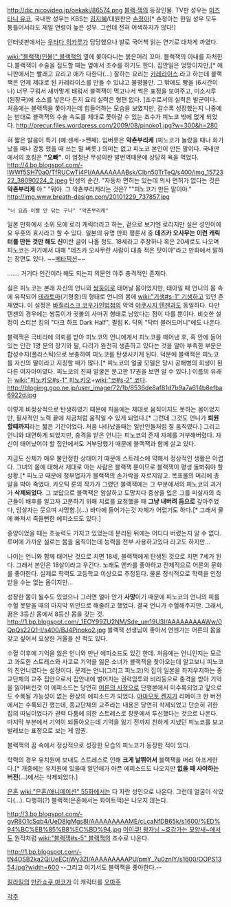 http://dic.nicovideo.jp/oekaki/86574.png
[[블랙·잭]]의 등장인물. TV판 성우는 [[미즈타니 유코]], 국내판 성우는 KBS는 [[김지혜]]/대원판은 [[손정아]][* 손정아는 한일 성우 모두 통틀어서라도 제일 연령이 높은 성우. 그런데 전혀 어색하지가 않다!]

인터넷판에서는 [[우타다 히카루]]가 담당했으나 발로 국어책 읽는 연기로 대차게 까였다.

[[wiki:"블랙잭(인물)" 블랙잭]]의 옆에 쫒아다니는 붉은머리 꼬마. 블랙잭의 아내를 자처한다.블랙잭이 수술을 집도할 때는 옆에서 조수를 하기도 한다. 집안일은 엉망이지만,[* 애니판에서는 빨래고 요리고 애가 다한다(...) 잘하는 요리는 [[카레라이스]].라고 하는데 블랙잭은 언제 제대로 된 카레라이스를 만들 수 있냐고 불평불만. 그 밖에도 빵을 (6시간이나) 너무 구워서 새까맣게 태워서 블랙잭이 먹고나서 썩은 표정을 보여주고,  미소시루(된장국)에 소스를 넣은다 든지 요리 실력은 형편 없다. ]조수로서의 실력은 발군이다. 처음에는 블랙잭을 쫓아가는데 힘들어하는 모습을 보였지만, 갈수록 성장했는지 나중에는 반대로 블랙잭의 수술 속도를 제대로 쫓아갈 수 있는 조수가 피노코 밖에 없게 되었다.
http://precur.files.wordpress.com/2009/08/pinoko1.jpg?w=300&h=280

혀 짧은 발음이 특기 (예:센세->쩬쩨). 입버릇은 '''악쵼부리케''' (피노코가 놀랐을 때나 화가 났을 때나 감동 했을 때 쓰는 말 버릇.) 의미는 없고 피노코 본인이 만든 말이다. 국내판에서의 호칭은 '''"오빠"'''. 이 엄청난 무성의한 발번역때문에 상당히 욕을 먹었다.
http://4.bp.blogspot.com/-lWWf5SH70a0/TfRUCwTi4PI/AAAAAAAABsk/Clbn50TrTeQ/s400/img_1572322_38090224_2.jpeg
탄생의 순간. "자동차 면허는 있는데 의사 면허가 없다는 것은  '''악쵼부리케''' 야." "뭐야. 그 악쵼부리케라는 것은? ""피노코가 만든 말이야."
http://img.www.breath-design.com/20101229_737857.jpg
 "너 요즘 이빨 안 닦는 구나" "악쵼부리케"

일본 만화에서 소위 모에 로리 캐릭터라고 하는, 겉으로 보기엔 로리지만 실은 성인이에요 우훗의 효시라고 할 수 있다. 일본의 유명 만화 평론서 중 '''데즈카 오사무는 이런 캐릭터를 만든 것만 해도 신'''이란 글이 나올 정도. 18세라고 주장하나 혹은 20세로도 나오며 피노코는 거기에서 대해 "데즈카 오사무란 사람이 대충 적은 탓이야"라고 만화에서 말하는 장면도 있다. ~~[[메타픽션]]~~

....... 거기다 인간이라 해도 되는지 의문인 아주 충격적인 존재다.

실은 피노코는 본래 자신의 언니와 [[쌍둥이]]로 태어날 몸이었지만, 태아일 때 언니의 몸 속에 유착되어 [[테라토마]](기형종)의 형태로 언니의 몸에 [[wiki:"기생#s-1" 기생]]하고 있던 존재였다. 이 설정은 [[바질리스크 코우가인법첩]]의 악역 [[야쿠시지 텐젠]]과도 동일하다. 다만 텐젠의 경우에는 쌍둥이가 귓볼의 사마귀 형태로 남았다는 점이 다를 뿐이다. 비슷한 설정이 스티븐 킹의 "다크 하프 Dark Half", 필립 K. 딕의 "닥터 블러드머니"에도 나온다.

블랙잭은 극비리에 의뢰를 받아 피노코의 언니에게서 피노코를 떼어낸 후, 혹 안에 들어있는 인간 1명 분의 장기와 팔, 다리가 완전히 생존하고 있다는 것을 알아 부족한 부분은 합성수지(플라스틱)으로 보충하여 피노코를 탄생시키게 된다. 덕분에 블랙잭은 피노코를 자신의 딸이라고 지칭할 때가 많다.[* 피노코의 얼굴 모델은 당시 공해병의 희생이 된 다른 여자아이였다. 피노코의 진짜 얼굴은 문고판 17권을 보면 알 수 있다.] 이름의 유래는 [[wiki:"피노키오#s-1" 피노키오]]+[[wiki:"코#s-2" 코]]다.
http://blogimg.goo.ne.jp/user_image/72/1b/8536de8af81d7b9a7a614b8efba6922d.jpg


이렇게 비정상적으로 탄생하였기 때문에 처음에는 제대로 움직이지도 못하는 몸이었지만, 필사적인 노력 끝에 지금처럼 움직일 수 있게 되었다.[* 그런데 그것도 언니가 '''퇴원할때까지'''라는 짧은 기간이었다. 처음 나타났을때는 일반인들처럼 잘 움직였다.] 그리고 언니와 대면하게 되었지만, 충격을 받은 언니는 피노코의 존재 자체를 거부해버렸다. 자신이 태어났어야 할 집안에서도 거부당했기 때문에 블랙잭과 함께 살고 있다.

지금도 신체가 매우 불안정한 상태이기 때문에 스트레스에 약해서 정상적인 생활은 어렵다. 그녀의 몸에 대해서 제대로 아는 사람은 블랙잭 뿐이므로 블랙잭이 평생 돌봐줘야 할 상황.[* 피노코 때문에 청부업자가 블랙잭의 손가락을 자르지않고. 목표물의 머리에 총알을 박아 죽였다. 카오틱 룬의 작가가 그렸던 블랙잭에는 그 부분에서의 피노코의 과거가 '''삭제되었다'''. 그 보답으로 블랙잭은 암살하고 도망치다 중상을 입은 그를 피살자의 측근들이 배후를 알고자 고문하기 위해 치료를 요청했을 때 '''그냥 내버려 둠으로''' 갚아주었다, 암살자는 웃으며 사망함.](…) 바다에 들어가는것 자체가 어렵기도 하다.[* 그래서 물에 빠져서 죽을뻔한 에피소드도 있다.]

종양이었을 때는 초능력도 가지고 있었는데 분리된 뒤에는 어디다 버렸는지 알 수 없다. 루머에 가까운 설로는 몸을 움직이는데 능력을 전부 사용하고있다 라고도 하지만...

나이는 언니와 함께 태어난 것으로 치면 18세, 블랙잭에게 탄생된 것으로 치면 7세가 된다. 그래서 본인은 18살이라고 우긴다. 노래도 엔카를 좋아하고 전체적으로 어른의 문화를 좋아한다. 실제로 학력도 고등학교 이상으로 추정된다. 물론 정식적으로 학력을 인정받을 수는 없는 몸이지만...

성장한 몸이 될수도 있었으나 그러면 얼마 안가 '''사망'''이기 때문에 피노코의 언니의 피를 수혈 못받을 때의 마지막 위안으로 해줄려고 했었다. 결국 언니가 수혈해주지만. 그래서, 꿈은 3등신 몸에서 8등신 몸을 갖는 것. 
http://1.bp.blogspot.com/_1EOY99ZU2NM/Sde_um19U3I/AAAAAAAAAWw/0QpQs22Q1-I/s400/BJ4Pinoko2.jpg
블랙잭 선생님이 좋아서 언젠가는 어른의 몸을 갖고 싶어서  요상한 거울을 산 적도 있다. 

수혈 이후에 기억을 잃은 언니와 만난 에피소드도 있긴 한데. 처음에는 언니인지는 모르고 과도한 스트레스와 사고로 기억을 잃은 소녀가 블랙잭을 찾아오는데 알고보니 피노코의 친언니였다는 설정이다. 문제는 언니(그리고 피노코)의 집이 일본을 좌지우지하는 종교단체의 교주 집안으로서 집안내에 벌어지는 권력암투와 비리등으로 충격을 받아 기억을 잃어버린것 이 에피소드는 당연히 [[어른의 사정]]으로 단행본에서 미수록되었고 앞으로도 수록될 가능성이 없는 환상의 에피소드가 되었다.
[[야마모토 켄지]]가 리메이크 한 버전에서는 수록되긴 했는데, 종교단체의 교주라는 내용은 당연히 삭제되었고 단순히 귀한 집의 따님이었다가 권력 다툼에 의한 스트레스로 창문에서 투신했다는 것으로 나온다. 마지막 부분에서 기억이 되돌아오는데 기억을 잃기 전까지 친하게 지냈던 피노코를 보고 벌레보는 표정으로 보는 게 압권.

블랙잭의 꿈 속에서 정상적으로 성장한 모습의 피노코가 등장한 적이 있다.

학력의 경우 유치원에 보내도 스트레스로 인해 '''크게 날뛰어서''' 블랙잭을 머리 아프게한다.[* 개중에는 유치원에 있을때 알던애가 아픈 에피소드도 나오지만 '''없을 때 사야하는 버전'''(...)에서는 삭제되었다.]

[[은혼]] [[wiki:"은혼/애니메이션" 55화]]에서는 다 자란 성인으로 나온다. 그런데 얼굴이 삭았다(...). 다행히(?) 블랙잭(은혼에서는 화이트잭)은 나오지 않는다.

http://3.bp.blogspot.com/-gvR8O1cSqb4/UeD8lgMgs8I/AAAAAAAAAME/cLcaNfDB65k/s1600/%ED%94%BC%EB%85%B8%EC%BD%94.jpg
[[어이쿠! 왕자님 ~호감가는 모양새~]]에서도 원작처럼 [[wiki:"블랙잭#s-5" 블랙잭]]의 조수로 나온다.

http://1.bp.blogspot.com/-tN4OSB2ka2Q/UeECtjWy3ZI/AAAAAAAAAPU/pmY_7u0znlY/s1600/OOPS1354.jpg?width=600
--그리고 여기서도 블랙잭을 좋아한다.-- 

[[킬라킬]]의 [[만칸쇼쿠 마코]]가 이 캐릭터를 [[오마주]]

[[각주]]
